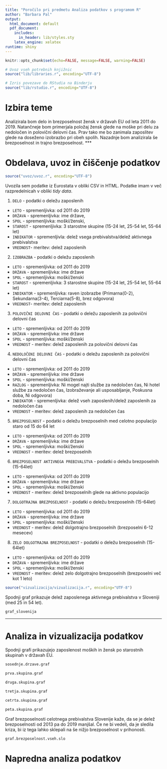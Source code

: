 ```yaml
---
title: "Poročilo pri predmetu Analiza podatkov s programom R"
author: "Barbara Pal"
output:
  html_document: default
  pdf_document:
    includes:
      in_header: lib/styles.sty
    latex_engine: xelatex
runtime: shiny
---
```


```r
knitr::opts_chunk$set(echo=FALSE, message=FALSE, warning=FALSE)

# Uvoz vseh potrebnih knjižnic
source("lib/libraries.r", encoding="UTF-8")
```

```r
# Izris povezave do RStudia na Binderju
source("lib/rstudio.r", encoding="UTF-8")
```

# Izbira teme

Analizirala bom delo in brezposelnost žensk v državah EU od leta 2011 do 2019. Natančneje bom primerjala položaj žensk glede na moške pri delu za nedoločen in polovični delovni čas. Prav tako me bo zanimala zaposlitev glede na doseženo izobrazbo pri obeh spolih. Nazadnje bom analizirala še brezposelnost in trajno brezposelnost.
***

# Obdelava, uvoz in čiščenje podatkov

```r
source("uvoz/uvoz.r", encoding="UTF-8")
```

Uvozila sem podatke iz Eurostata v obliki CSV in HTML. Podatke imam v več razpredelnicah v obliki *tidy data*.

1. `DELO` - podatki o deležu zaposlenih
  - `LETO` - spremenljivka: od 2011 do 2019
  - `DRŽAVA` - spremenljivka: ime države,
  - `SPOL` - spremenljivka: moški/ženski,
  - `STAROST` - spremenljivka: 3 starostne skupine (15-24 let, 25-54 let, 55-64 let)
  - `INDIKATOR` - spremenljivla: delež vsega prebivalstva/delež aktivnega prebivalstva
  - `VREDNOST`- meritev: delež zaposlenih
  
2. `IZOBRAZBA` - podatki o deležu zaposlenih
  - `LETO` - spremenljivka: od 2011 do 2019
  - `DRŽAVA` - spremenljivka: ime države
  - `SPOL` - spremenljivka: moški/ženski
  - `STAROST` - spremenljivka: 3 starostne skupine (15-24 let, 25-54 let, 55-64 let)
  - `INDIKATOR` - spremenljivka: raven izobrazbe (Primarna(0-2), Sekundarna(3-4), Terciarna(5-8), brez odgovora)
  - `VREDNOST`- meritev: delež zaposlenih
  
3. `POLOVIČNI DELOVNI ČAS` - podatki o deležu zaposlenih za polovični delovni čas
  - `LETO` - spremenljivka: od 2011 do 2019
  - `DRŽAVA` - spremenljivka: ime države
  - `SPOL` - spremenljivka: moški/ženski
  - `VREDNOST` - meritev: delež zaposlenih za polovični delovni čas
  
4. `NEDOLOČENI DELOVNI ČAS` - podatki o deležu zaposlenih za polovični delovni čas
  - `LETO` - spremenljivka: od 2011 do 2019
  - `DRŽAVA` - spremenljivka: ime države
  - `SPOL` - spremenljivka: moški/ženski
  - `RAZLOG` - spremenljivka: Ni mogel najti službe za nedoločen čas, Ni hotel službe za nedoločen čas, Izobraževanje ali usposabljanje, Poskusna doba, Ni odgovora)
  - `INDIKATOR` - spremenljivka: delež vseh zaposlenih/delež zaposlenih za nedoločen čas
  - `VREDNOST` - meritev: delež zaposlenih za nedoločen čas
  
5. `BREZPOSELNOST` - podatki o deležu brezposelnih med celotno populacijo staro od 15 do 64 let
  - `LETO` - spremenljivka: od 2011 do 2019
  - `DRŽAVA` - spremenljivka: ime države
  - `SPOL` - spremenljivka: moški/ženski
  - `VREDNOST` - meritev: delež brezposelnih
  
6. `BREZPOSELNOST AKTIVNEGA PREBIVALSTVA` - podatki o deležu brezposelnih (15-64let)
  - `LETO` - spremenljivka: od 2011 do 2019
  - `DRŽAVA` - spremenljivka: ime države
  - `SPOL` - spremenljivka: moški/ženski
  - `VREDNOST` - meritev: delež brezposelnih glede na aktivno populacijo  

7. `DOLGOTRAJNA BREZPOSELNOST` - podatki o deležu brezposelnih (15-64let)
  - `LETO` - spremenljivka: od 2011 do 2019
  - `DRŽAVA` - spremenljivka: ime države
  - `SPOL` - spremenljivka: moški/ženski
  - `VREDNOST` - meritev: delež dolgotrajno brezposelnih (brezposelni 6-12 mesecev)

8. `ZELO DOLGOTRAJNA BREZPOSELNOST` - podatki o deležu brezposelnih (15-64let)
  - `LETO` - spremenljivka: od 2011 do 2019
  - `DRŽAVA` - spremenljivka: ime države
  - `SPOL` - spremenljivka: moški/ženski
  - `VREDNOST` - meritev: delež zelo dolgotrajno brezposelnih (brezposelni več kot 1 leto)
  
```r
source("vizualizacija/vizualizacija.r", encoding="UTF-8")
```
Spodnji graf prikazuje delež zaposlenega aktivnega prebivalstva v Sloveniji (med 25 in 54 let).

```r
graf_slovenija
``` 

***

# Analiza in vizualizacija podatkov

Spodnji grafi prikazujejo zaposlenost moških in žensk po starostnih skupinah v državah EU.
```r
sosednje.drzave.graf
``` 

```r
prva.skupina.graf
``` 
```r
druga.skupina.graf
``` 
```r
tretja.skupina.graf
``` 
```r
cetrta.skupina.graf
``` 
```r
peta.skupina.graf
``` 
Graf brezposelnosti celotnega prebivalstva Slovenije kaže, da se je delež brezposelnosti od 2013 pa do 2019 manjšal. Če ne bi vedeli, da je sledila kriza, bi iz tega lahko sklepali na še nižjo brezposelnost v prihonosti.
```r
graf.brezposelnost.vseh.slo
``` 



# Napredna analiza podatkov

